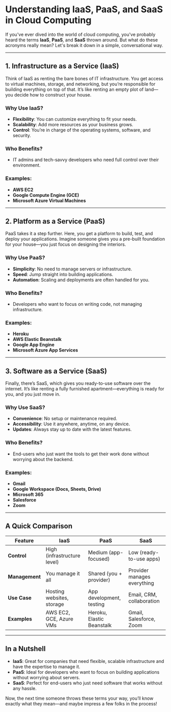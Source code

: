 # Understanding IaaS, PaaS, and SaaS in Cloud Computing

If you've ever dived into the world of cloud computing, you've probably heard the terms **IaaS**, **PaaS**, and **SaaS** thrown around. But what do these acronyms really mean? Let's break it down in a simple, conversational way.

---

## **1. Infrastructure as a Service (IaaS)**

Think of IaaS as renting the bare bones of IT infrastructure. You get access to virtual machines, storage, and networking, but you’re responsible for building everything on top of that. It’s like renting an empty plot of land—you decide how to construct your house.

### **Why Use IaaS?**

- **Flexibility**: You can customize everything to fit your needs.
- **Scalability**: Add more resources as your business grows.
- **Control**: You’re in charge of the operating systems, software, and security.

### **Who Benefits?**

- IT admins and tech-savvy developers who need full control over their environment.

### **Examples**:

- **AWS EC2**
- **Google Compute Engine (GCE)**
- **Microsoft Azure Virtual Machines**

---

## **2. Platform as a Service (PaaS)**

PaaS takes it a step further. Here, you get a platform to build, test, and deploy your applications. Imagine someone gives you a pre-built foundation for your house—you just focus on designing the interiors.

### **Why Use PaaS?**

- **Simplicity**: No need to manage servers or infrastructure.
- **Speed**: Jump straight into building applications.
- **Automation**: Scaling and deployments are often handled for you.

### **Who Benefits?**

- Developers who want to focus on writing code, not managing infrastructure.

### **Examples**:

- **Heroku**
- **AWS Elastic Beanstalk**
- **Google App Engine**
- **Microsoft Azure App Services**

---

## **3. Software as a Service (SaaS)**

Finally, there’s SaaS, which gives you ready-to-use software over the internet. It’s like renting a fully furnished apartment—everything is ready for you, and you just move in.

### **Why Use SaaS?**

- **Convenience**: No setup or maintenance required.
- **Accessibility**: Use it anywhere, anytime, on any device.
- **Updates**: Always stay up to date with the latest features.

### **Who Benefits?**

- End-users who just want the tools to get their work done without worrying about the backend.

### **Examples**:

- **Gmail**
- **Google Workspace (Docs, Sheets, Drive)**
- **Microsoft 365**
- **Salesforce**
- **Zoom**

---

## **A Quick Comparison**

| **Feature**    | **IaaS**                    | **PaaS**                  | **SaaS**                    |
| -------------- | --------------------------- | ------------------------- | --------------------------- |
| **Control**    | High (infrastructure level) | Medium (app-focused)      | Low (ready-to-use apps)     |
| **Management** | You manage it all           | Shared (you + provider)   | Provider manages everything |
| **Use Case**   | Hosting websites, storage   | App development, testing  | Email, CRM, collaboration   |
| **Examples**   | AWS EC2, GCE, Azure VMs     | Heroku, Elastic Beanstalk | Gmail, Salesforce, Zoom     |

---

## **In a Nutshell**

- **IaaS**: Great for companies that need flexible, scalable infrastructure and have the expertise to manage it.
- **PaaS**: Ideal for developers who want to focus on building applications without worrying about servers.
- **SaaS**: Perfect for end-users who just need software that works without any hassle.

Now, the next time someone throws these terms your way, you’ll know exactly what they mean—and maybe impress a few folks in the process!

